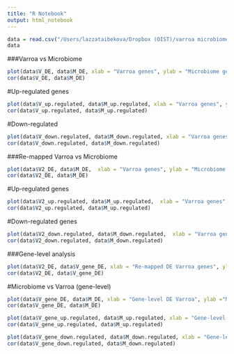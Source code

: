 ```yaml
---
title: "R Notebook"
output: html_notebook
---
```

```r
data = read.csv("/Users/lazzataibekova/Dropbox (OIST)/varroa microbiome/DE_varroa_microbiome.csv")
data

```
###Varroa vs  Microbiome
```r
plot(data$V_DE, data$M_DE, xlab = "Varroa genes", ylab = "Microbiome genes", main = "Total number of DEG")
cor(data$V_DE, data$M_DE)
```
#Up-regulated genes
```r
plot(data$V_up.regulated, data$M_up.regulated, xlab = "Varroa genes", ylab = "Microbiome genes", main = "Number of up-regulated genes")
cor(data$V_up.regulated, data$M_up.regulated)
```
#Down-regulated 
```r
plot(data$V_down.regulated, data$M_down.regulated, xlab = "Varroa genes", ylab = "Microbiome genes", main = "Number of down-regulated genes")
cor(data$V_down.regulated, data$M_down.regulated)
```
###Re-mapped Varroa vs Microbiome 

```r
plot(data$V2_DE, data$M_DE,  xlab = "Varroa genes", ylab = "Microbiome genes", main = "Total number of DEG (re-mapped)")
cor(data$V2_DE, data$M_DE)
```
#Up-regulated genes
```r
plot(data$V2_up.regulated, data$M_up.regulated,  xlab = "Varroa genes", ylab = "Microbiome genes", main = "Number of up-regulated genes (re-mapped)")
cor(data$V2_up.regulated, data$M_up.regulated)
```
#Down-regulated genes
```r
plot(data$V2_down.regulated, data$M_down.regulated,  xlab = "Varroa genes", ylab = "Microbiome genes", main = "Number of down-regulated genes (re-mapped)")
cor(data$V2_down.regulated, data$M_down.regulated)
```
###Gene-level analysis 
```r
plot(data$V2_DE, data$V_gene_DE, xlab = "Re-mapped DE Varroa genes", ylab = "Gene-level DE VArroa", main = "Varroa DE vs Gene-level DE")
cor(data$V2_DE, data$V_gene_DE)
```

#Microbiome vs Varroa (gene-level)
```r
plot(data$V_gene_DE, data$M_DE, xlab = "Gene-level DE Varroa", ylab ="Microbiome DE", main = "Varroa Gene-level DE vs Microbiome DE")
cor(data$V_gene_DE, data$M_DE)
```
```r
plot(data$V_gene_up.regulated, data$M_up.regulated, xlab = "Gene-level up-regulated VArroa", ylab = "Microbiome up-regulated", main = "Varroa Gene-level vs Microbiome")
cor(data$V_gene_up.regulated, data$M_up.regulated)
```

```r
plot(data$V_gene_down.regulated, data$M_down.regulated, xlab = "Gene-level down-regulated VArroa", ylab = "Microbiome down-regulated", main = "Varroa Gene-level vs Microbiome")
cor(data$V_gene_down.regulated, data$M_down.regulated)
```